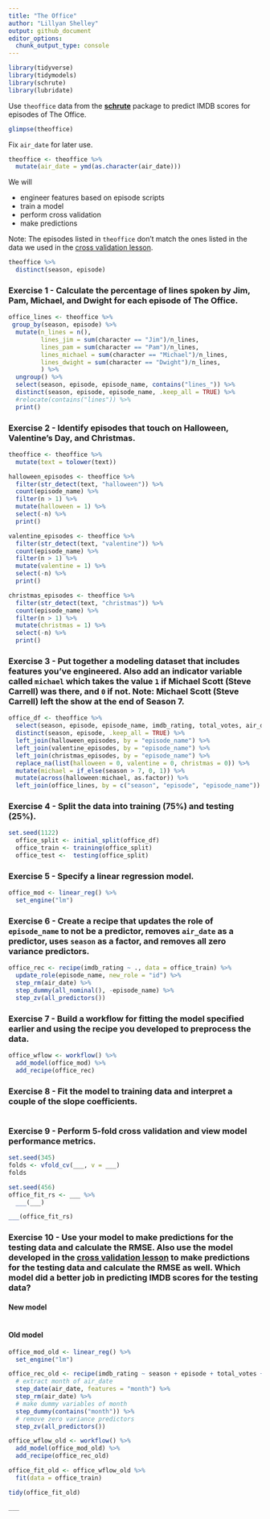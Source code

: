 ```yaml
---
title: "The Office"
author: "Lillyan Shelley"
output: github_document
editor_options: 
  chunk_output_type: console
---
```


```r
library(tidyverse)
library(tidymodels)
library(schrute)
library(lubridate)
```

Use `theoffice` data from the [**schrute**](https://bradlindblad.github.io/schrute/) package to predict IMDB scores for episodes of The Office.

```r
glimpse(theoffice)
```

Fix `air_date` for later use.

```r
theoffice <- theoffice %>%
  mutate(air_date = ymd(as.character(air_date)))
```

We will

-   engineer features based on episode scripts
-   train a model
-   perform cross validation
-   make predictions

Note: The episodes listed in `theoffice` don't match the ones listed in the data we used in the [cross validation lesson](https://ids-s1-20.github.io/slides/week-10/w10-d02-cross-validation/w10-d02-cross-validation.html).

```r
theoffice %>%
  distinct(season, episode)
```

### Exercise 1 - Calculate the percentage of lines spoken by Jim, Pam, Michael, and Dwight for each episode of The Office.

```r
office_lines <- theoffice %>% 
 group_by(season, episode) %>% 
  mutate(n_lines = n(), 
         lines_jim = sum(character == "Jim")/n_lines,
         lines_pam = sum(character == "Pam")/n_lines,
         lines_michael = sum(character == "Michael")/n_lines,
         lines_dwight = sum(character == "Dwight")/n_lines,
         ) %>% 
  ungroup() %>% 
  select(season, episode, episode_name, contains("lines_")) %>% 
  distinct(season, episode, episode_name, .keep_all = TRUE) %>% 
  #relocate(contains("lines")) %>% 
  print()
```

### Exercise 2 - Identify episodes that touch on Halloween, Valentine's Day, and Christmas.

```r
theoffice <- theoffice %>% 
  mutate(text = tolower(text))

halloween_episodes <- theoffice %>% 
  filter(str_detect(text, "halloween")) %>% 
  count(episode_name) %>% 
  filter(n > 1) %>% 
  mutate(halloween = 1) %>% 
  select(-n) %>% 
  print()

valentine_episodes <- theoffice %>% 
  filter(str_detect(text, "valentine")) %>% 
  count(episode_name) %>% 
  filter(n > 1) %>% 
  mutate(valentine = 1) %>% 
  select(-n) %>% 
  print()

christmas_episodes <- theoffice %>% 
  filter(str_detect(text, "christmas")) %>% 
  count(episode_name) %>% 
  filter(n > 1) %>% 
  mutate(christmas = 1) %>% 
  select(-n) %>% 
  print()
```

### Exercise 3 - Put together a modeling dataset that includes features you've engineered. Also add an indicator variable called `michael` which takes the value `1` if Michael Scott (Steve Carrell) was there, and `0` if not. Note: Michael Scott (Steve Carrell) left the show at the end of Season 7.

```r
office_df <- theoffice %>% 
  select(season, episode, episode_name, imdb_rating, total_votes, air_date) %>% 
  distinct(season, episode, .keep_all = TRUE) %>% 
  left_join(halloween_episodes, by = "episode_name") %>% 
  left_join(valentine_episodes, by = "episode_name") %>% 
  left_join(christmas_episodes, by = "episode_name") %>% 
  replace_na(list(halloween = 0, valentine = 0, christmas = 0)) %>% 
  mutate(michael = if_else(season > 7, 0, 1)) %>% 
  mutate(across(halloween:michael, as.factor)) %>% 
  left_join(office_lines, by = c("season", "episode", "episode_name"))
```

### Exercise 4 - Split the data into training (75%) and testing (25%).

```r
set.seed(1122)  
  office_split <- initial_split(office_df) 
  office_train <- training(office_split)
  office_test <-  testing(office_split)

```

### Exercise 5 - Specify a linear regression model.

```r
office_mod <- linear_reg() %>% 
  set_engine("lm")
```

### Exercise 6 - Create a recipe that updates the role of `episode_name` to not be a predictor, removes `air_date` as a predictor, uses `season` as a factor, and removes all zero variance predictors.

```r
office_rec <- recipe(imdb_rating ~ ., data = office_train) %>% 
  update_role(episode_name, new_role = "id") %>% 
  step_rm(air_date) %>% 
  step_dummy(all_nominal(), -episode_name) %>% 
  step_zv(all_predictors())
```

### Exercise 7 - Build a workflow for fitting the model specified earlier and using the recipe you developed to preprocess the data.

```r
office_wflow <- workflow() %>% 
  add_model(office_mod) %>% 
  add_recipe(office_rec)
```

### Exercise 8 - Fit the model to training data and interpret a couple of the slope coefficients.

```r

```

### Exercise 9 - Perform 5-fold cross validation and view model performance metrics.

```r
set.seed(345)
folds <- vfold_cv(___, v = ___)
folds

set.seed(456)
office_fit_rs <- ___ %>%
  ___(___)

___(office_fit_rs)
```

### Exercise 10 - Use your model to make predictions for the testing data and calculate the RMSE. Also use the model developed in the [cross validation lesson](https://ids-s1-20.github.io/slides/week-10/w10-d02-cross-validation/w10-d02-cross-validation.html) to make predictions for the testing data and calculate the RMSE as well. Which model did a better job in predicting IMDB scores for the testing data?

#### New model

```r

```

#### Old model

```r
office_mod_old <- linear_reg() %>%
  set_engine("lm")

office_rec_old <- recipe(imdb_rating ~ season + episode + total_votes + air_date, data = office_train) %>%
  # extract month of air_date
  step_date(air_date, features = "month") %>%
  step_rm(air_date) %>%
  # make dummy variables of month 
  step_dummy(contains("month")) %>%
  # remove zero variance predictors
  step_zv(all_predictors())

office_wflow_old <- workflow() %>%
  add_model(office_mod_old) %>%
  add_recipe(office_rec_old)

office_fit_old <- office_wflow_old %>%
  fit(data = office_train)

tidy(office_fit_old)

___
```

